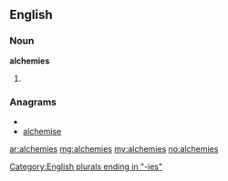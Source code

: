 ==English==

===Noun===
'''alchemies'''

# {{plural of|[[alchemy]]}}

===Anagrams===
* {{alphagram|aceehilms}}
* [[alchemise#English|alchemise]]


[[Category:English plurals ending in "-ies"]]

[[ar:alchemies]]
[[mg:alchemies]]
[[my:alchemies]]
[[no:alchemies]]